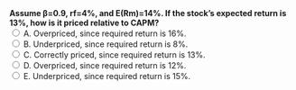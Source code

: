::: {.question-block}
<form onsubmit="event.preventDefault(); checkAnswer('module3_mcq_q45')" data-correct-answer="C">
<strong style="display: block;">
Assume β=0.9, rf=4%, and E(Rm)=14%. If the stock’s expected return is 13%, how is it priced relative to CAPM?
</strong>
<label><input type="radio" name="module3_mcq_q45" value="A"> A. Overpriced, since required return is 16%.</label><br>
<label><input type="radio" name="module3_mcq_q45" value="B"> B. Underpriced, since required return is 8%.</label><br>
<label><input type="radio" name="module3_mcq_q45" value="C"> C. Correctly priced, since required return is 13%.</label><br>
<label><input type="radio" name="module3_mcq_q45" value="D"> D. Overpriced, since required return is 12%.</label><br>
<label><input type="radio" name="module3_mcq_q45" value="E"> E. Underpriced, since required return is 15%.</label><br>
</form>
<div id="feedback-module3_mcq_q45" class="feedback" data-status="" style="display:none;">
✅ Correct: C. CAPM ⇒ 4%+0.9×(14%−4%)=13%. Expected return equals required ⇒ correctly priced.
</div>
:::
